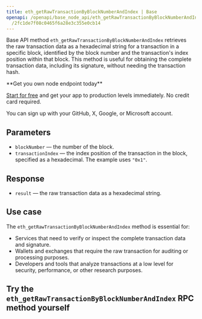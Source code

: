 ---
title: eth_getRawTransactionByBlockNumberAndIndex | Base
openapi: /openapi/base_node_api/eth_getRawTransactionByBlockNumberAndIndex.json POST
  /2fc1de7f08c0465f6a28e3c355e0cb14
---

Base API method `eth_getRawTransactionByBlockNumberAndIndex` retrieves the raw transaction data as a hexadecimal string for a transaction in a specific block, identified by the block number and the transaction's index position within that block. This method is useful for obtaining the complete transaction data, including its signature, without needing the transaction hash.

<Check>
**Get you own node endpoint today**

[Start for free](https://console.chainstack.com/) and get your app to production levels immediately. No credit card required.

You can sign up with your GitHub, X, Google, or Microsoft account.
</Check>


## Parameters

* `blockNumber` — the number of the block.
* `transactionIndex` — the index position of the transaction in the block, specified as a hexadecimal. The example uses `"0x1"`.

## Response

* `result` — the raw transaction data as a hexadecimal string.

## Use case

The `eth_getRawTransactionByBlockNumberAndIndex` method is essential for:

* Services that need to verify or inspect the complete transaction data and signature.
* Wallets and exchanges that require the raw transaction for auditing or processing purposes.
* Developers and tools that analyze transactions at a low level for security, performance, or other research purposes.

## Try the `eth_getRawTransactionByBlockNumberAndIndex` RPC method yourself